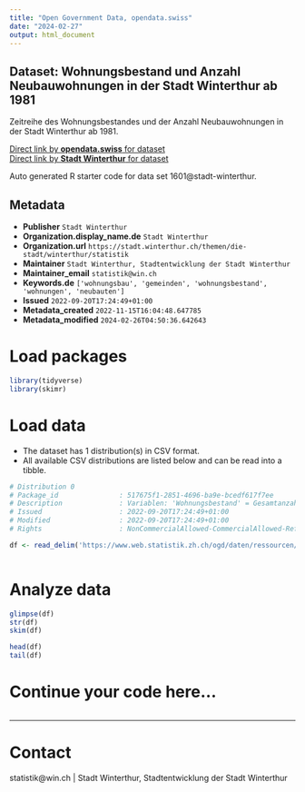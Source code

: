 ```yaml
---
title: "Open Government Data, opendata.swiss"
date: "2024-02-27"
output: html_document
---
```


## Dataset: Wohnungsbestand und Anzahl Neubauwohnungen in der Stadt Winterthur ab 1981

Zeitreihe des Wohnungsbestandes und der Anzahl Neubauwohnungen in der Stadt Winterthur ab 1981.

[Direct link by **opendata.swiss** for dataset](https://opendata.swiss/de/dataset/wohnungsbestand-und-anzahl-neubauwohnungen-in-der-stadt-winterthur-ab-1981)<br>
[Direct link by **Stadt Winterthur** for dataset](https://stadt.winterthur.ch/themen/die-stadt/winterthur/statistik/bauen-und-wohnen)

Auto generated R starter code for data set 1601@stadt-winterthur.

## Metadata

- **Publisher** `Stadt Winterthur`
- **Organization.display_name.de** `Stadt Winterthur`
- **Organization.url** `https://stadt.winterthur.ch/themen/die-stadt/winterthur/statistik`
- **Maintainer** `Stadt Winterthur, Stadtentwicklung der Stadt Winterthur`
- **Maintainer_email** `statistik@win.ch`
- **Keywords.de** `['wohnungsbau', 'gemeinden', 'wohnungsbestand', 'wohnungen', 'neubauten']`
- **Issued** `2022-09-20T17:24:49+01:00`
- **Metadata_created** `2022-11-15T16:04:48.647785`
- **Metadata_modified** `2024-02-26T04:50:36.642643`


# Load packages

```r

library(tidyverse)
library(skimr)

```

# Load data

-   The dataset has 1 distribution(s) in CSV format.
-   All available CSV distributions are listed below and can be read into a tibble.

```r

# Distribution 0
# Package_id               : 517675f1-2851-4696-ba9e-bcedf617f7ee
# Description              : Variablen: 'Wohnungsbestand' = Gesamtanzahl Wohnungen per Ende Jahr; 'Neuwohnungen' = Neu gebaute Wohnungen im entsprechenden Jahr.
# Issued                   : 2022-09-20T17:24:49+01:00
# Modified                 : 2022-09-20T17:24:49+01:00
# Rights                   : NonCommercialAllowed-CommercialAllowed-ReferenceRequired

df <- read_delim('https://www.web.statistik.zh.ch/ogd/daten/ressourcen/KTZH_00001601_00003061.csv')



```

# Analyze data

```r

glimpse(df)
str(df)
skim(df)

head(df)
tail(df)

```

# Continue your code here...

```r

```

------------------------------------------------------------------------

# Contact

statistik@win.ch | Stadt Winterthur, Stadtentwicklung der Stadt Winterthur

